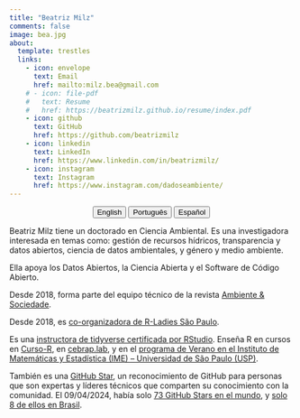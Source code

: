 ```yaml
---
title: "Beatriz Milz"
comments: false
image: bea.jpg
about:
  template: trestles
  links:
    - icon: envelope
      text: Email
      href: mailto:milz.bea@gmail.com
    # - icon: file-pdf
    #   text: Resume
    #   href: https://beatrizmilz.github.io/resume/index.pdf  
    - icon: github
      text: GitHub
      href: https://github.com/beatrizmilz
    - icon: linkedin
      text: LinkedIn
      href: https://www.linkedin.com/in/beatrizmilz/  
    - icon: instagram
      text: Instagram
      href: https://www.instagram.com/dadoseambiente/   
---
```


<center>

::: {.btn-group role="group" aria-label="About"}
<a href="about.html"> <button type="button" class="btn btn-primary me-md-2 btn-sm">English</button></a> <a href="about-pt.html"> <button type="button" class="btn btn-primary me-md-2 btn-sm">Português</button></a> <a href="about-es.html"> <button type="button" class="btn btn-primary me-md-2 btn-sm">Español</button></a>
:::

</center>

::: {#hero-heading}
Beatriz Milz tiene un doctorado en Ciencia Ambiental. Es una investigadora interesada en temas como: gestión de recursos hídricos, transparencia y datos abiertos, ciencia de datos ambientales, y género y medio ambiente.

Ella apoya los Datos Abiertos, la Ciencia Abierta y el Software de Código Abierto.

Desde 2018, forma parte del equipo técnico de la revista [Ambiente & Sociedade](https://www.scielo.br/j/asoc/).

Desde 2018, es [co-organizadora de R-Ladies São Paulo](https://rladies-sp.org/).

Es una [instructora de tidyverse certificada por RStudio](https://education.rstudio.com/trainers/people/milz+beatriz/). Enseña R en cursos en [Curso-R](https://curso-r.com/), en [cebrap.lab](https://cebrap.org.br/cebrap-lab/im), y en el [programa de Verano en el Instituto de Matemáticas y Estadística (IME) – Universidad de São Paulo (USP)](https://www.ime.usp.br/verao/).

También es una [GitHub Star](https://stars.github.com/profiles/beatrizmilz/), un reconocimiento de GitHub para personas que son expertas y líderes técnicos que comparten su conocimiento con la comunidad. El 09/04/2024, había solo [73 GitHub Stars en el mundo](https://stars.github.com/profiles/), y [solo 8 de ellos en Brasil](https://stars.github.com/profiles/?country=Brazil).
:::
